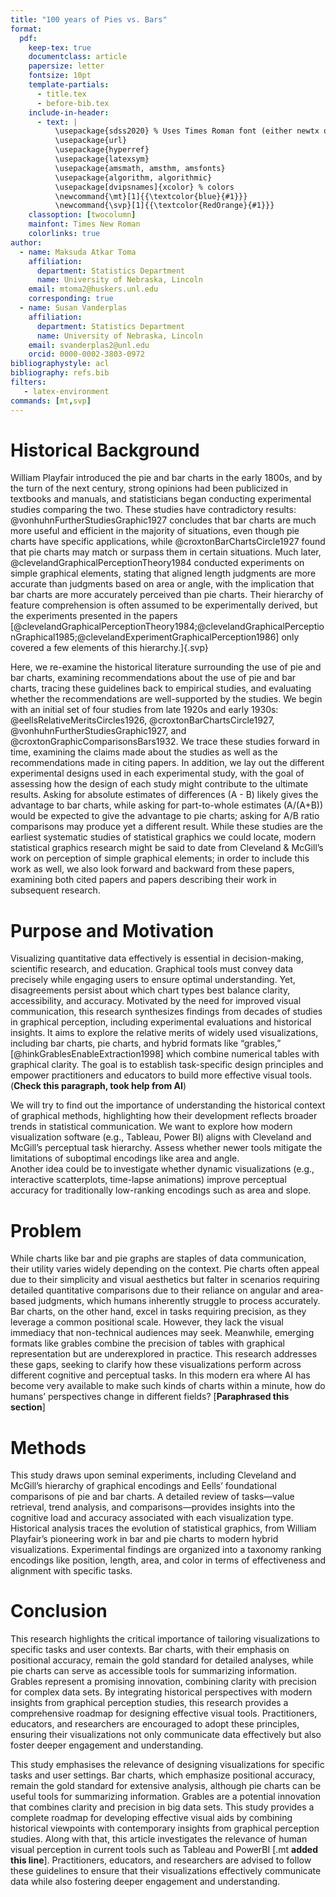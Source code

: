 ```yaml
---
title: "100 years of Pies vs. Bars"
format:
  pdf:
    keep-tex: true
    documentclass: article
    papersize: letter
    fontsize: 10pt
    template-partials:
      - title.tex
      - before-bib.tex
    include-in-header:
      - text: |
          \usepackage{sdss2020} % Uses Times Roman font (either newtx or times package)
          \usepackage{url}
          \usepackage{hyperref}
          \usepackage{latexsym}
          \usepackage{amsmath, amsthm, amsfonts}
          \usepackage{algorithm, algorithmic}
          \usepackage[dvipsnames]{xcolor} % colors
          \newcommand{\mt}[1]{{\textcolor{blue}{#1}}}
          \newcommand{\svp}[1]{{\textcolor{RedOrange}{#1}}}
    classoption: [twocolumn]
    mainfont: Times New Roman
    colorlinks: true
author:
  - name: Maksuda Atkar Toma
    affiliation:
      department: Statistics Department
      name: University of Nebraska, Lincoln
    email: mtoma2@huskers.unl.edu
    corresponding: true
  - name: Susan Vanderplas
    affiliation:
      department: Statistics Department
      name: University of Nebraska, Lincoln
    email: svanderplas2@unl.edu
    orcid: 0000-0002-3803-0972
bibliographystyle: acl
bibliography: refs.bib
filters:
   - latex-environment
commands: [mt,svp]
---
```



# Historical Background

William Playfair introduced the pie and bar charts in the early 1800s[, and by the turn of the next century, strong opinions had been publicized in textbooks and manuals, and statisticians began conducting experimental studies comparing the two.]{.svp}
[These studies have contradictory results: ]{.svp}
@vonhuhnFurtherStudiesGraphic1927 concludes that bar charts are much more useful and efficient in the majority of situations, even though pie charts have specific applications[, while @croxtonBarChartsCircle1927 found that pie charts may match or surpass them in certain situations.]{.svp}
[Much later, @clevelandGraphicalPerceptionTheory1984 conducted experiments on simple graphical elements, stating that aligned length judgments are more accurate than judgments based on area or angle, with the implication that bar charts are more accurately perceived than pie charts.]{.svp}
Their hierarchy of feature comprehension is often assumed to be experimentally derived, but the experiments presented in the papers [@clevelandGraphicalPerceptionTheory1984;@clevelandGraphicalPerceptionGraphical1985;@clevelandExperimentGraphicalPerception1986] only covered a few elements of this hierarchy.]{.svp}

[Here, we re-examine the historical literature surrounding the use of pie and bar charts, examining recommendations about the use of pie and bar charts, tracing these guidelines back to empirical studies, and evaluating whether the recommendations are well-supported by the studies.]{.svp}
[We begin with an initial set of four studies from late 1920s and early 1930s: @eellsRelativeMeritsCircles1926, @croxtonBarChartsCircle1927, @vonhuhnFurtherStudiesGraphic1927, and @croxtonGraphicComparisonsBars1932.]{.svp}
[We trace these studies forward in time, examining the claims made about the studies as well as the recommendations made in citing papers.]{.svp}
[In addition, we lay out the different experimental designs used in each experimental study, with the goal of assessing how the design of each study might contribute to the ultimate results. Asking for absolute estimates of differences (A - B) likely gives the advantage to bar charts, while asking for part-to-whole estimates (A/(A+B)) would be expected to give the advantage to pie charts; asking for A/B ratio comparisons may produce yet a different result.]{.svp}
[While these studies are the earliest systematic studies of statistical graphics we could locate, modern statistical graphics research might be said to date from Cleveland & McGill's work on perception of simple graphical elements; in order to include this work as well, we also look forward and backward from these papers, examining both cited papers and papers describing their work in subsequent research.]{.svp}

# Purpose and Motivation

Visualizing quantitative data effectively is essential in decision-making, scientific research, and education.
Graphical tools must convey data precisely while engaging users to ensure optimal understanding.
Yet, disagreements persist about which chart types best balance clarity, accessibility, and accuracy.
Motivated by the need for improved visual communication, this research synthesizes findings from decades of studies in graphical perception, including experimental evaluations and historical insights.
It aims to explore the relative merits of widely used visualizations, including bar charts, pie charts, and hybrid formats like "grables," [@hinkGrablesEnableExtraction1998] which combine numerical tables with graphical clarity.
The goal is to establish task-specific design principles and empower practitioners and educators to build more effective visual tools.
(**Check this paragraph, took help from AI**)

We will try to find out the importance of understanding the historical context of graphical methods, highlighting how their development reflects broader trends in statistical communication. 
We want to explore how modern visualization software (e.g., Tableau, Power BI) aligns with Cleveland and McGill’s perceptual task hierarchy. 
Assess whether newer tools mitigate the limitations of suboptimal encodings like area and angle.  
Another idea could be to investigate whether dynamic visualizations (e.g., interactive scatterplots, time-lapse animations) improve perceptual accuracy for traditionally low-ranking encodings such as area and slope.

# Problem

While charts like bar and pie graphs are staples of data communication, their utility varies widely depending on the context. 
Pie charts often appeal due to their simplicity and visual aesthetics but falter in scenarios requiring detailed quantitative comparisons due to their reliance on angular and area-based judgments, which humans inherently struggle to process accurately. 
Bar charts, on the other hand, excel in tasks requiring precision, as they leverage a common positional scale. However, they lack the visual immediacy that non-technical audiences may seek. Meanwhile, emerging formats like grables combine the precision of tables with graphical representation but are underexplored in practice. 
This research addresses these gaps, seeking to clarify how these visualizations perform across different cognitive and perceptual tasks. 
In this modern era where AI has become very available to make such kinds of charts within a minute, how do humans’ perspectives change in different fields?
[**Paraphrased this section**]


# Methods

This study draws upon seminal experiments, including Cleveland and McGill’s hierarchy of graphical encodings and Eells' foundational comparisons of pie and bar charts. 
A detailed review of tasks—value retrieval, trend analysis, and comparisons—provides insights into the cognitive load and accuracy associated with each visualization type. 
Historical analysis traces the evolution of statistical graphics, from William Playfair’s pioneering work in bar and pie charts to modern hybrid visualizations. 
Experimental findings are organized into a taxonomy ranking encodings like position, length, area, and color in terms of effectiveness and alignment with specific tasks.

# Conclusion

This research highlights the critical importance of tailoring visualizations to specific tasks and user contexts.
Bar charts, with their emphasis on positional accuracy, remain the gold standard for detailed analyses, while pie charts can serve as accessible tools for summarizing information. 
Grables represent a promising innovation, combining clarity with precision for complex data sets. 
By integrating historical perspectives with modern insights from graphical perception studies, this research provides a comprehensive roadmap for designing effective visual tools. 
Practitioners, educators, and researchers are encouraged to adopt these principles, ensuring their visualizations not only communicate data effectively but also foster deeper engagement and understanding.

This study emphasises the relevance of designing visualizations for specific tasks and user settings. Bar charts, which emphasize positional accuracy, remain the gold standard for extensive analysis, although pie charts can be useful tools for summarizing information. Grables are a potential innovation that combines clarity and precision in big data sets. This study provides a complete roadmap for developing effective visual aids by combining historical viewpoints with contemporary insights from graphical perception studies. Along with that, this article investigates the relevance of human visual perception in current tools such as Tableau and PowerBI [.mt **added this line**]. Practitioners, educators, and researchers are advised to follow these guidelines to ensure that their visualizations effectively communicate data while also fostering deeper engagement and understanding.

